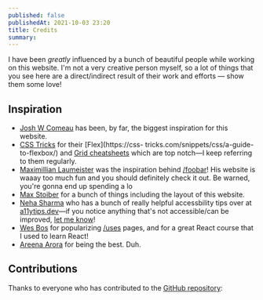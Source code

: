 ```yaml
---
published: false
publishedAt: 2021-10-03 23:20
title: Credits
summary:
---
```


I have been _greatly_ influenced by a bunch of beautiful people while working on this website. I'm not a very creative person myself, so a lot of things that you see here are a direct/indirect result of their work and efforts — show them some love!

## Inspiration

- [Josh W Comeau](https://joshwcomeau.com) has been, by far, the biggest inspiration for this website.
- [CSS Tricks](https://css-tricks.com) for their [Flex](https://css- tricks.com/snippets/css/a-guide-to-flexbox/) and [Grid cheatsheets](https://css-tricks.com/snippets/css/complete-guide-grid/) which are top notch—I keep referring to them regularly.
- [Maximillian Laumeister](https://maxlaumeister.com) was the inspiration behind [/foobar](/foobar)! His website is waaay too much fun and you should definitely check it out. Be warned, you're gonna end up spending a lo
- [Max Stoiber](https://mxstbr.com) for a bunch of things including the layout of this website.
- [Neha Sharma](https://twitter.com/hellonehha) who has a bunch of really helpful accessbility tips over at [a11ytips.dev](https://a11ytips.dev)—if you notice anything that's not accessible/can be improved, [let me know](https://github.com/sreetamdas/sreetamdas.com/issues/41)!
- [Wes Bos](https://wesbos.com) for popularizing [/uses](/uses) pages, and for a great React course that I used to learn React!
- [Areena Arora](https://areenaarora.com) for being the best. Duh.

## Contributions

Thanks to everyone who has contributed to the [GitHub repository](https://github.com/sreetamdas/sreetamdas.com):

<RepoContributors />
